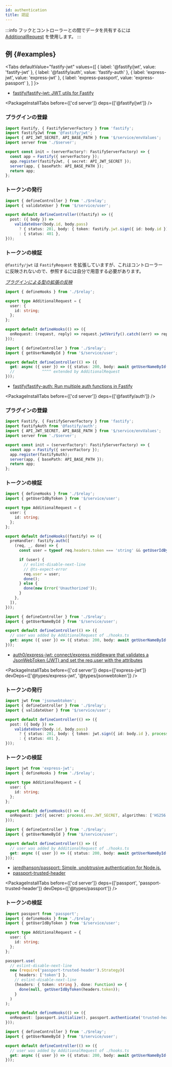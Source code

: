 ```yaml
---
id: authentication
title: 認証
---
```



:::info
フックとコントローラーとの間でデータを共有するには [AdditionalRequest](/docs/reference/additionalRequest) を使用します。
:::

## 例 {#examples}

<Tabs
  defaultValue="fastify-jwt"
  values={[
    { label: '@fastify/jwt', value: 'fastify-jwt' },
    { label: '@fastify/auth', value: 'fastify-auth' },
    { label: 'express-jwt', value: 'express-jwt' },
    { label: 'express-passport', value: 'express-passport' },
  ]
}>
<TabItem value="fastify-jwt">

- [fastify/fastify\-jwt: JWT utils for Fastify](https://github.com/fastify/fastify-jwt)

<PackageInstallTabs before={['cd server']} deps={['@fastify/jwt']} />

<h3>プラグインの登録</h3>

```ts title="$/service/app.ts"
import Fastify, { FastifyServerFactory } from 'fastify';
import fastifyJwt from '@fastify/jwt';
import { API_JWT_SECRET, API_BASE_PATH } from '$/service/envValues';
import server from './$server';

export const init = (serverFactory?: FastifyServerFactory) => {
  const app = Fastify({ serverFactory });
  app.register(fastifyJwt, { secret: API_JWT_SECRET });
  server(app, { basePath: API_BASE_PATH });
  return app;
};
```

<h3>トークンの発行</h3>

```ts title="$/api/token/controller.ts"
import { defineController } from './$relay';
import { validateUser } from '$/service/user';

export default defineController((fastify) => ({
  post: ({ body }) =>
    validateUser(body.id, body.pass)
      ? { status: 201, body: { token: fastify.jwt.sign({ id: body.id }) } }
      : { status: 401 },
}));
```

<h3>トークンの検証</h3>

`@fastify/jwt` は `FastifyRequest` を拡張していますが、これはコントローラーに反映されないので、参照するには自分で用意する必要があります。

_[プラグインによる型の拡張の反映](/docs/reference/additionalRequest#relaying-of-type-extended-by-plugins)_

```ts title="$/api/user/hooks.ts"
import { defineHooks } from './$relay';

export type AdditionalRequest = {
  user: {
    id: string;
  };
};

export default defineHooks(() => ({
  onRequest: (request, reply) => request.jwtVerify().catch((err) => reply.send(err)),
}));
```

```ts title="$/api/user/controller.ts"
import { defineController } from './$relay';
import { getUserNameById } from '$/service/user';

export default defineController(() => ({
  get: async ({ user }) => ({ status: 200, body: await getUserNameById(user.id) }),
  //            ^^^^ extended by AdditionalRequest
}));
```

</TabItem>
<TabItem value="fastify-auth">

- [fastify/fastify\-auth: Run multiple auth functions in Fastify](https://github.com/fastify/fastify-auth)

<PackageInstallTabs before={['cd server']} deps={['@fastify/auth']} />

<h3>プラグインの登録</h3>

```ts title="$/service/app.ts"
import Fastify, { FastifyServerFactory } from 'fastify';
import fastifyAuth from '@fastify/auth';
import { API_JWT_SECRET, API_BASE_PATH } from '$/service/envValues';
import server from './$server';

export const init = (serverFactory?: FastifyServerFactory) => {
  const app = Fastify({ serverFactory });
  app.register(fastifyAuth);
  server(app, { basePath: API_BASE_PATH });
  return app;
};
```

<h3>トークンの検証</h3>

```ts title="$/api/user/hooks.ts"
import { defineHooks } from './$relay';
import { getUserIdByToken } from '$/service/user';

export type AdditionalRequest = {
  user: {
    id: string;
  };
};

export default defineHooks((fastify) => ({
  preHandler: fastify.auth([
    (req, _, done) => {
      const user = typeof req.headers.token === 'string' && getUserIdByToken(req.headers.token);

      if (user) {
        // eslint-disable-next-line
        // @ts-expect-error
        req.user = user;
        done();
      } else {
        done(new Error('Unauthorized'));
      }
    },
  ]),
}));
```

```ts title="$/api/user/controller.ts"
import { defineController } from './$relay';
import { getUserNameById } from '$/service/user';

export default defineController(() => ({
  // user was added by AdditionalRequest of ./hooks.ts
  get: async ({ user }) => ({ status: 200, body: await getUserNameById(user.id) }),
}));
```

</TabItem>
<TabItem value="express-jwt">

- [auth0/express\-jwt: connect/express middleware that validates a JsonWebToken \(JWT\) and set the req\.user with the attributes](https://github.com/auth0/express-jwt)

<PackageInstallTabs
  before={['cd server']}
  deps={['express-jwt']}
  devDeps={['@types/express-jwt', '@types/jsonwebtoken']}
/>

<h3>トークンの発行</h3>

```ts title="$/api/token/controller.ts"
import jwt from 'jsonwebtoken';
import { defineController } from './$relay';
import { validateUser } from '$/service/user';

export default defineController(() => ({
  post: ({ body }) =>
    validateUser(body.id, body.pass)
      ? { status: 201, body: { token: jwt.sign({ id: body.id }, process.env.JWT_SECRET) } }
      : { status: 401 },
}));
```

<h3>トークンの検証</h3>

```ts title="$/api/user/hooks.ts"
import jwt from 'express-jwt';
import { defineHooks } from './$relay';

export type AdditionalRequest = {
  user: {
    id: string;
  };
};

export default defineHooks(() => ({
  onRequest: jwt({ secret: process.env.JWT_SECRET, algorithms: ['HS256'] }),
}));
```

```ts title="$/api/user/controller.ts"
import { defineController } from './$relay';
import { getUserNameById } from '$/service/user';

export default defineController(() => ({
  // user was added by AdditionalRequest of ./hooks.ts
  get: async ({ user }) => ({ status: 200, body: await getUserNameById(user.id) }),
}));
```

</TabItem>
<TabItem value="express-passport">

- [jaredhanson/passport: Simple, unobtrusive authentication for Node\.js\.](https://github.com/jaredhanson/passport)
- [passport-trusted-header](https://www.passportjs.org/packages/passport-trusted-header/)

<PackageInstallTabs
  before={['cd server']}
  deps={['passport', 'passport-trusted-header']}
  devDeps={['@types/passport']}
/>

<h3>トークンの検証</h3>

```ts title="$/api/user/hooks.ts"
import passport from 'passport';
import { defineHooks } from './$relay';
import { getUserIdByToken } from '$/service/user';

export type AdditionalRequest = {
  user: {
    id: string;
  };
};

passport.use(
  // eslint-disable-next-line
  new (require('passport-trusted-header').Strategy)(
    { headers: ['token'] },
    // eslint-disable-next-line
    (headers: { token: string }, done: Function) => {
      done(null, getUserIdByToken(headers.token));
    }
  )
);

export default defineHooks(() => ({
  onRequest: [passport.initialize(), passport.authenticate('trusted-header', { session: false })],
}));
```

```ts title="$/api/user/controller.ts"
import { defineController } from './$relay';
import { getUserNameById } from '$/service/user';

export default defineController(() => ({
  // user was added by AdditionalRequest of ./hooks.ts
  get: async ({ user }) => ({ status: 200, body: await getUserNameById(user.id) }),
}));
```

</TabItem>
</Tabs>
